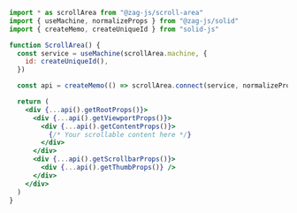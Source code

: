 ```jsx
import * as scrollArea from "@zag-js/scroll-area"
import { useMachine, normalizeProps } from "@zag-js/solid"
import { createMemo, createUniqueId } from "solid-js"

function ScrollArea() {
  const service = useMachine(scrollArea.machine, {
    id: createUniqueId(),
  })

  const api = createMemo(() => scrollArea.connect(service, normalizeProps))

  return (
    <div {...api().getRootProps()}>
      <div {...api().getViewportProps()}>
        <div {...api().getContentProps()}>
          {/* Your scrollable content here */}
        </div>
      </div>
      <div {...api().getScrollbarProps()}>
        <div {...api().getThumbProps()} />
      </div>
    </div>
  )
}
```
